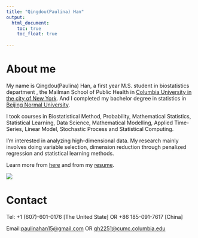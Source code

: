 ```yaml
---
title: "Qingdou(Paulina) Han"
output: 
  html_document:
    toc: true
    toc_float: true
   
---
```


# About me

My name is Qingdou(Paulina) Han, a first year M.S. student in biostatistics department , the Mailman School of Public Health in [Columbia University in the city of New York](https://www.columbia.edu/). And I completed my bachelor degree in statistics in [Beijing Normal University](https://www.bnu.edu.cn/).

I took courses in Biostatistical Method, Probability, Mathematical Statistics, Statistical Learning, Data Science, Mathematical Modelling, Applied Time-Series, Linear Model, Stochastic Process and Statistical Computing.

I'm interested in analyzing high-dimensional data. My research mainly involves doing variable selection, dimension reduction through penalized regression and statistical learning methods.

Learn more from [here](aboutme.html) and from my [resume](Han.Qingdou.Resume V1.pdf).

![](photo.jpg)

# Contact
Tel: +1 (607)-601-0176 [The United State] OR +86 185-091-7617 [China]

Email:<paulinahan15@gmail.com> OR <qh2251@cumc.columbia.edu>
